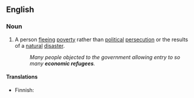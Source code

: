 ==English==

===Noun===
{{en-noun|head=[[economic]] [[refugee]]}}

# A person [[fleeing]] [[poverty]] rather than [[political]] [[persecution]] or the results of a [[natural]] [[disaster]].
#: ''Many people objected to the government allowing entry to so many '''economic refugees'''.''

====Translations====
{{trans-top|person fleeing poverty}}
* Finnish: {{t|fi|talouspakolainen}}
{{trans-mid}}
{{trans-bottom}}